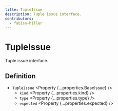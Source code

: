 ```yaml
---
title: TupleIssue
description: Tuple issue interface.
contributors:
  - fabian-hiller
---
```



# TupleIssue

Tuple issue interface.

## Definition

- `TupleIssue` <Property {...properties.BaseIssue} />
  - `kind` <Property {...properties.kind} />
  - `type` <Property {...properties.type} />
  - `expected` <Property {...properties.expected} />
